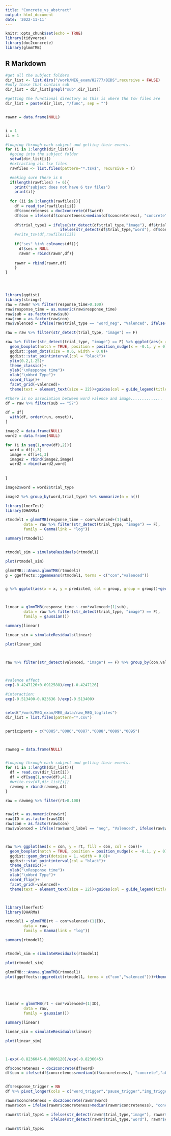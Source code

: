 ```yaml
---
title: "Concrete_vs_abstract"
output: html_document
date: '2022-11-11'
---
```


```r
knitr::opts_chunk$set(echo = TRUE)
library(tidyverse)
library(doc2concrete)
library(glmmTMB)
```


## R Markdown

```r
#get all the subject folders
dir_list <- list.dirs("/work/MEG_exam/82777/BIDS",recursive = FALSE) 
#only those that contain sub
dir_list = dir_list[grepl("sub",dir_list)]

#getting the functional directory as this is where the tsv files are
dir_list = paste(dir_list, "/func", sep = "")


rawmr = data.frame(NULL)


i = 1
ii = 1

#looping through each subject and getting their events.
for (i in 1:length(dir_list)){
  #going into the subject folder
  setwd(dir_list[i])
  #extracting all tsv files
  rawfiles <- list.files(pattern="*.tsv$", recursive = T)

  #making sure there is 6
  if(length(rawfiles) != 6){
    print("subject does not have 6 tsv files")
    print(i)}
  
  for (ii in 1:length(rawfiles)){
    df = read_tsv(rawfiles[ii])
    df$concreteness = doc2concrete(df$word)
    df$con = ifelse(df$concreteness>median(df$concreteness), "concrete","abstract")
    
    df$trial_type1 = ifelse(str_detect(df$trial_type,"image"), df$trial_type,
                        ifelse(str_detect(df$trial_type,"word"), df$con,NA))
    #write_tsv(df,rawfiles[ii])
    
    if("ses" %in% colnames(df)){
      df$ses = NULL
      rawmr = rbind(rawmr,df)}
    
    rawmr = rbind(rawmr,df)
    }
}





```

```r
library(ggdist)
library(stringr)
raw = rawmr %>% filter(response_time>0.100) 
raw$response_time = as.numeric(raw$response_time)
raw$sub = as.factor(raw$sub)
raw$con = as.factor(raw$con)
raw$valenced = ifelse(raw$trial_type == "word_neg", "Valenced", ifelse(raw$trial_type == "word_pos", "Valenced", "Neutral"))

raw = raw %>% filter(str_detect(trial_type, "image") == F)

raw %>% filter(str_detect(trial_type, "image") == F) %>% ggplot(aes(x = con, y = response_time, fill = con, col = con))+
  geom_boxplot(notch = TRUE, position = position_nudge(x = -0.1, y = 0), width = 0.15, outlier.shape = NA, show.legend = FALSE)+
  ggdist::geom_dots(size = 0.6, width = 0.8)+
  ggdist::stat_pointinterval(col = "black")+
  ylim(0.2,1.25)+
  theme_classic()+
  ylab("\nResponse time")+
  xlab("\nWord Type")+
  coord_flip()+
  facet_grid(~valenced)+
  theme(text = element_text(size = 22))+guides(col = guide_legend(title="Word-Type"),fill=guide_legend(title="Word-Type"))


```

```r
#there is no association between word valence and image..............
df = raw %>% filter(sub == "57")

df = df[
  with(df, order(run, onset)),
]

image2 = data.frame(NULL)
word2 = data.frame(NULL)

for (i in seq(1,nrow(df),2)){
  word = df[i,3]
  image = df[i+1,3]
  image2 = rbind(image2,image)
  word2 = rbind(word2,word)
  
  
}

image2$word = word2$trial_type

image2 %>% group_by(word,trial_type) %>% summarize(n = n())
```





```r
library(lmerTest)
library(DHARMa)

rtmodel1 = glmmTMB(response_time ~ con*valenced+(1|sub),
        data = raw %>% filter(str_detect(trial_type, "image") == F),
        family = Gamma(link = "log"))

summary(rtmodel1)


rtmodel_sim = simulateResiduals(rtmodel1)

plot(rtmodel_sim)

glmmTMB:::Anova.glmmTMB(rtmodel1)
g = ggeffects::ggemmeans(rtmodel1, terms = c("con","valenced"))


g %>% ggplot(aes(x = x, y = predicted, col = group, group = group))+geom_point()+theme_classic()+geom_line()+geom_errorbar(aes(ymin = conf.low,ymax = conf.high, y = predicted, x = x, width =.05))+guides(col = guide_legend(title=" "),fill=guide_legend(title=" "))+theme(text = element_text(size = 22))+xlab(" ")+ylab("Predicted Response time")



linear = glmmTMB(response_time ~ con*valenced+(1|sub),
        data = raw %>% filter(str_detect(trial_type, "image") == F),
        family = gaussian())

summary(linear)

linear_sim = simulateResiduals(linear)

plot(linear_sim)



raw %>% filter(str_detect(valenced, "image") == F) %>% group_by(con,valenced) %>% summarize(n = n()) %>% ggplot(aes(x = con,y=n, fill = con))+stat_summary(geom="bar")+facet_grid(~valenced)+theme_classic()+theme(text = element_text(size = 22))+ylab("Count")+xlab("Word-Type")+guides(col = guide_legend(title="Word-Type"),fill=guide_legend(title="Word-Type"))



#valence effect
exp(-0.4247126+0.0912588)/exp(-0.4247126)

#interaction:
exp(-0.513400-0.023636 )/exp(-0.513400)



```










```r

setwd("/work/MEG_exam/MEG_data/raw_MEG_logfiles")
dir_list = list.files(pattern="*.csv")


participants = c("0085","0086","0087","0088","0089","0095")



rawmeg = data.frame(NULL)


#looping through each subject and getting their events.
for (i in 1:length(dir_list)){
  df = read.csv(dir_list[i])
  df = df[seq(1,nrow(df),4),]
  #write.csv(df,dir_list[i])
  rawmeg = rbind(rawmeg,df)
}


```
```r


raw = rawmeg %>% filter(rt>0.100)


raw$rt = as.numeric(raw$rt)
raw$ID = as.factor(raw$ID)
raw$con = as.factor(raw$con)
raw$valenced = ifelse(raw$word_label == "neg", "Valenced", ifelse(raw$word_label == "pos", "Valenced", "Neutral"))



raw %>% ggplot(aes(x = con, y = rt, fill = con, col = con))+
  geom_boxplot(notch = TRUE, position = position_nudge(x = -0.1, y = 0), width = 0.15, outlier.shape = NA, show.legend = FALSE)+
  ggdist::geom_dots(dotsize = 1, width = 0.8)+
  ggdist::stat_pointinterval(col = "black")+
  theme_classic()+
  ylab("\nResponse time")+
  xlab("\nWord Type")+
  coord_flip()+
  facet_grid(~valenced)+
  theme(text = element_text(size = 22))+guides(col = guide_legend(title="Word-Type"),fill=guide_legend(title="Word-Type"))




```



```r
library(lmerTest)
library(DHARMa)

rtmodel1 = glmmTMB(rt ~ con*valenced+(1|ID),
        data = raw,
        family = Gamma(link = "log"))

summary(rtmodel1)


rtmodel_sim = simulateResiduals(rtmodel1)

plot(rtmodel_sim)

glmmTMB:::Anova.glmmTMB(rtmodel1)
plot(ggeffects::ggpredict(rtmodel1, terms = c("con","valenced")))+theme(text = element_text(size = 22))





linear = glmmTMB(rt ~ con*valenced+(1|ID),
        data = raw,
        family = gaussian())

summary(linear)

linear_sim = simulateResiduals(linear)

plot(linear_sim)



1-exp(-0.8236045-0.0806120)/exp(-0.8236045)

```









```r

df$concreteness = doc2concrete(df$word)
df$con = ifelse(df$concreteness>median(df$concreteness), "concrete","abstract")


df$response_trigger = NA
df %>% pivot_longer(cols = c("word_trigger","pause_trigger","img_trigger","response_trigger"))
```









```r

rawmr$concreteness = doc2concrete(rawmr$word)
rawmr$con = ifelse(rawmr$concreteness>median(rawmr$concreteness), "concrete","abstract")

rawmr$trial_type1 = ifelse(str_detect(rawmr$trial_type,"image"), rawmr$trial_type,
                    ifelse(str_detect(rawmr$trial_type,"word"), rawmr$con,NA))

rawmr$trial_type1
```


